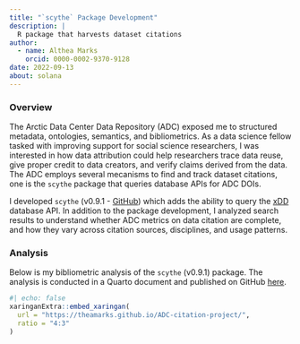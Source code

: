 ```yaml
---
title: "`scythe` Package Development"
description: |
  R package that harvests dataset citations
author: 
  - name: Althea Marks
    orcid: 0000-0002-9370-9128
date: 2022-09-13
about: solana
---
```



### Overview

The Arctic Data Center Data Repository (ADC) exposed me to structured metadata, ontologies, semantics, and bibliometrics. 
As a data science fellow tasked with improving support for social science researchers, I was interested in how data attribution could help researchers trace data reuse, give proper credit to data creators, and verify claims derived from the data. 
The ADC employs several mecanisms to find and track dataset citations, one is the `scythe` package that queries database APIs for ADC DOIs. 

I developed  `scythe` (v0.9.1 - [GitHub](https://github.com/DataONEorg/scythe)) which adds the ability to query the [xDD](https://geodeepdive.org/) database API. 
In addition to the package development, I analyzed search results to understand whether ADC metrics on data citation are complete, and how they vary across citation sources, disciplines, and usage patterns.

### Analysis

Below is my bibliometric analysis of the `scythe` (v0.9.1) package. The analysis is conducted in a Quarto document and published on GitHub [here](https://theamarks.github.io/ADC-citation-project/).

```r
#| echo: false
xaringanExtra::embed_xaringan(
  url = "https://theamarks.github.io/ADC-citation-project/",
  ratio = "4:3"
)
```

